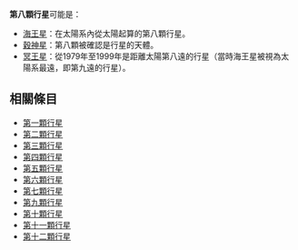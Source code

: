 '''第八顆行星'''可能是：
*[[海王星|海王星]]：在太陽系內從太陽起算的第八顆行星。
*[[穀神星|穀神星]]：第八顆被確認是行星的天體。
*[[冥王星|冥王星]]：從1979年至1999年是距離太陽第八遠的行星（當時海王星被視為太陽系最遠，即第九遠的行星）。

==相關條目==
*[[第一顆行星|第一顆行星]]
*[[第二顆行星|第二顆行星]]
*[[第三顆行星|第三顆行星]]
*[[第四顆行星|第四顆行星]]
*[[第五顆行星|第五顆行星]]
*[[第六顆行星|第六顆行星]]
*[[第七顆行星|第七顆行星]]
*[[第九顆行星|第九顆行星]]
*[[第十顆行星|第十顆行星]]
*[[第十一顆行星|第十一顆行星]]
*[[第十二顆行星|第十二顆行星]]

{{消歧义|第|cat=五字消歧义}}